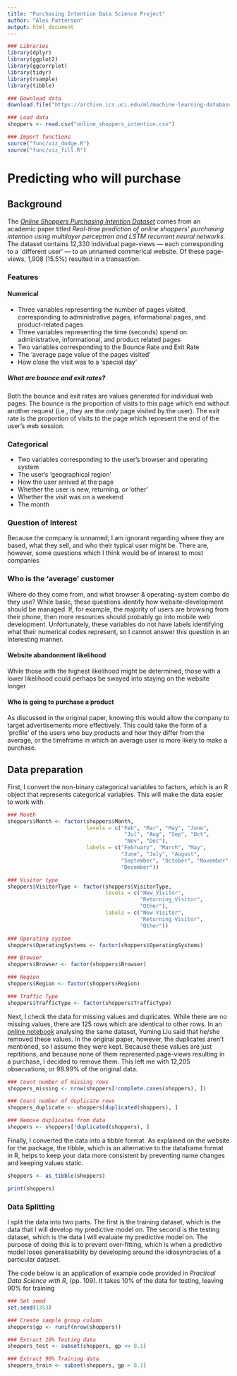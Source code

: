 ```yaml
---
title: "Purchasing Intention Data Science Project"
author: "Alex Patterson"
output: html_document
---
```


```r
### Libraries
library(dplyr)
library(ggplot2)
library(ggcorrplot)
library(tidyr)
library(rsample)
library(tibble)

### Download data
download.file("https://archive.ics.uci.edu/ml/machine-learning-databases/00468/online_shoppers_intention.csv")

### Load data
shoppers <- read.csv("online_shoppers_intention.csv")

### Import functions
source("func/viz_dodge.R")
source("func/viz_fill.R")
```

# Predicting who will purchase

## Background
The [*Online Shoppers Purchasing Intention Dataset*](https://archive.ics.uci.edu/ml/datasets/Online+Shoppers+Purchasing+Intention+Dataset) comes from an academic paper titled *Real-time prediction of online shoppers' purchasing intention using multilayer perceptron and LSTM recurrent neural networks*. The dataset contains 12,330 individual page-views — each corresponding to a `different user' — to an unnamed commerical website. Of these page-views, 1,908 (15.5%) resulted in a transaction.

### Features

#### Numerical
- Three variables representing the number of pages visited, corresponding to administrative pages, informational pages, and product-related pages
- Three variables representing the time (seconds) spend on administrative, informational, and product related pages
- Two variables corresponding to the Bounce Rate and Exit Rate
- The 'average page value of the pages visited'
- How close the visit was to a 'special day'

##### What are bounce and exit rates?
Both the bounce and exit rates are values generated for individual web pages. The bounce is the proportion of visits to this page which end without another request (i.e., they are the *only* page visited by the user). The exit rate is the proportion of visits to the page which represent the end of the user's web session.

### Categorical
- Two variables corresponding to the user's browser and operating system
- The user's 'geographical region'
- How the user arrived at the page
- Whether the user is new, returning, or 'other'
- Whether the visit was on a weekend
- The month

### Question of Interest
Because the company is unnamed, I am ignorant regarding where they are based, what they sell, and who their typical user might be. There are, however, some questions which I think would be of interest to most companies

### Who is the 'average' customer
Where do they come from, and what browser & operating-system combo do they use? While basic, these questions identify how website-development should be managed. If, for example, the majority of users are browsing from their phone, then more resources should probably go into mobile web development. Unfortunately, these variables do not have labels identifying what their numerical codes represent, so I cannot answer this question in an interesting manner. 

#### Website abandonment likelihood
While those with the highest likelihood might be determined, those with a lower likelihood could perhaps be swayed into staying on the website longer

#### Who is going to purchase a product
As discussed in the original paper, knowing this would allow the company to target advertisements more effectively. This could take the form of a 'profile' of the users who buy products and how they differ from the average, or the timeframe in which an average user is more likely to make a purchase. 

## Data preparation

First, I convert the non-binary categorical variables to factors, which is an R object that represents categorical variables. This will make the data easier to work with. 

```r

### Month
shoppers$Month <- factor(shoppers$Month,
                         levels = c("Feb", "Mar", "May", "June", 
                                     "Jul", "Aug", "Sep", "Oct",
                                     "Nov", "Dec"),
                         labels = c("February", "March", "May",
                                    "June", "July", "August",
                                    "September", "October", "November",
                                    "December"))

### Visitor type
shoppers$VisitorType <- factor(shoppers$VisitorType,
                               levels = c("New_Visitor",
                                          "Returning_Visitor",
                                          "Other"),
                               labels = c("New Visitor",
                                          "Returning Visitor",
                                          "Other"))

### Operating system
shoppers$OperatingSystems <- factor(shoppers$OperatingSystems)

### Browser
shoppers$Browser <- factor(shoppers$Browser)

### Region
shoppers$Region <- factor(shoppers$Region)

### Traffic Type
shoppers$TrafficType <- factor(shoppers$TrafficType)

```

Next, I check the data for missing values and duplicates. While there are no missing values, there are 125 rows which are identical to other rows. In an [online notebook](https://rstudio-pubs-static.s3.amazonaws.com/588410_b71a2f1ad47c4eafa145c424f4fc0faf.html) analysing the same dataset, Yuming Liu said that he/she removed these values. In the original paper, however, the duplicates aren't mentioned, so I assume they were kept. Because these values are just repititions, and because none of them represented page-views resulting in a purchase, I decided to remove them. This left me with 12,205 observations, or 98.99% of the original data.

```r
### Count number of missing rows
shoppers_missing <- nrow(shoppers[!complete.cases(shoppers), ])

```

```r
### Count number of duplicate rows
shoppers_duplicate <- shoppers[duplicated(shoppers), ]

### Remove duplicates from data
shoppers <- shoppers[!duplicated(shoppers), ]
```

Finally, I converted the data into a tibble format. As explained on the website for the package, the tibble, which is an alternative to the dataframe format in R, helps to keep your data more consistent by preventing name changes and keeping values static.

```r
shoppers <- as_tibble(shoppers)

print(shoppers)
```

### Data Splitting
I split the data into two parts. The first is the training dataset, which is the data that I will develop my predictive model on. The second is the testing dataset, which is the data I will evaluate my predictive model on. The purpose of doing this is to prevent over-fitting, which is when a predictive model loses generalisability by developing around the idiosyncracies of a particular dataset.

The code below is an application of example code provided in *Practical Data Science with R*, (pp. 109). It takes 10% of the data for testing, leaving 90% for training

```r

### Set seed
set.seed(1353)

### Create sample group column
shoppers$gp <- runif(nrow(shoppers))

### Extract 10% Testing data
shoppers_test <- subset(shoppers, gp <= 0.1)

### Extract 90% Training data
shoppers_train <- subset(shoppers, gp > 0.1)
```

